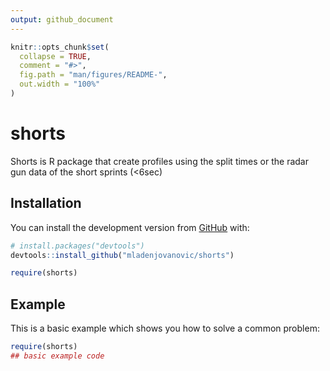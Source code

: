 ```yaml
---
output: github_document
---
```


<!-- README.md is generated from README.Rmd. Please edit that file -->

```r
knitr::opts_chunk$set(
  collapse = TRUE,
  comment = "#>",
  fig.path = "man/figures/README-",
  out.width = "100%"
)
```

# shorts

<!-- badges: start -->
<!-- badges: end -->

Shorts is R package that create profiles using the split times or the radar gun data of the short sprints (<6sec)

## Installation

You can install the development version from [GitHub](https://github.com/mladenjovanovic/shorts) with:

``` r
# install.packages("devtools")
devtools::install_github("mladenjovanovic/shorts")

require(shorts)
```

## Example

This is a basic example which shows you how to solve a common problem:

```r
require(shorts)
## basic example code
```

